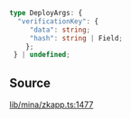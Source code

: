 ```ts
type DeployArgs: {
  "verificationKey": {
     "data": string;
     "hash": string | Field;
    };
 } | undefined;
```

## Source

[lib/mina/zkapp.ts:1477](https://github.com/o1-labs/o1js/blob/1ed4125b454628ef1e3e4d32dd416718a59702b8/src/lib/mina/zkapp.ts#L1477)
